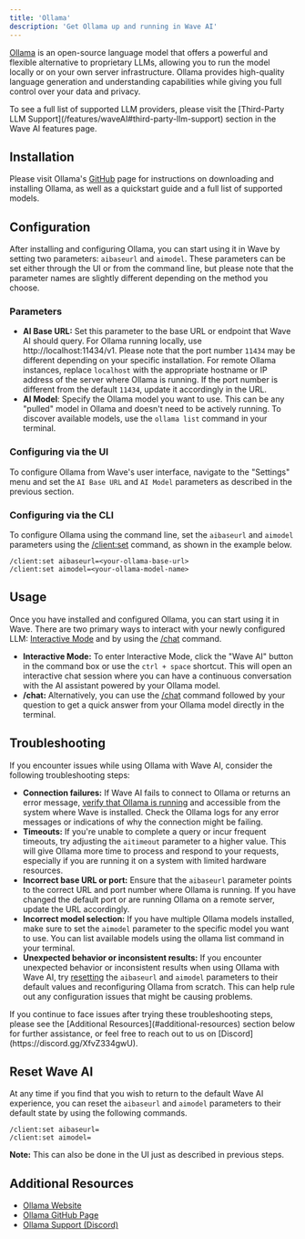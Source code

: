 ```yaml
---
title: 'Ollama'
description: 'Get Ollama up and running in Wave AI'
---
```


[Ollama](https://ollama.com/) is an open-source language model that offers a powerful and flexible alternative to proprietary LLMs, allowing you to run the model locally or on your own server infrastructure. Ollama provides high-quality language generation and understanding capabilities while giving you full control over your data and privacy.

<Tip>
To see a full list of supported LLM providers, please visit the [Third-Party LLM Support](/features/waveAI#third-party-llm-support) section in the Wave AI features page.
</Tip>

## Installation
Please visit Ollama's [GitHub](https://github.com/ollama/ollama?tab=readme-ov-file) page for instructions on downloading and installing Ollama, as well as a quickstart guide and a full list of supported models.

## Configuration
After installing and configuring Ollama, you can start using it in Wave by setting two parameters: `aibaseurl` and `aimodel`. These parameters can be set either through the UI or from the command line, but please note that the parameter names are slightly different depending on the method you choose.

### **Parameters**

- **AI Base URL:** Set this parameter to the base URL or endpoint that Wave AI should query. For Ollama running locally, use http://localhost:11434/v1. Please note that the port number `11434` may be different depending on your specific installation. For remote Ollama instances, replace `localhost` with the appropriate hostname or IP address of the server where Ollama is running. If the port number is different from the default `11434`, update it accordingly in the URL.
- **AI Model**: Specify the Ollama model you want to use. This can be any "pulled" model in Ollama and doesn't need to be actively running. To discover available models, use the `ollama list` command in your terminal.

### Configuring via the UI
To configure Ollama from Wave's user interface, navigate to the "Settings" menu and set the `AI Base URL` and `AI Model` parameters as described in the previous section.

### Configuring via the CLI
To configure Ollama using the command line, set the `aibaseurl` and `aimodel` parameters using the [/client:set](/reference/slashcommands#client-set) command, as shown in the example below.

```
/client:set aibaseurl=<your-ollama-base-url>
/client:set aimodel=<your-ollama-model-name>
```

## Usage
Once you have installed and configured Ollama, you can start using it in Wave. There are two primary ways to interact with your newly configured LLM: [Interactive Mode](/features/waveAI#interactive) and by using the [/chat](/features/waveAI#chat-command) command.

- **Interactive Mode:** To enter Interactive Mode, click the "Wave AI" button in the command box or use the `ctrl + space` shortcut. This will open an interactive chat session where you can have a continuous conversation with the AI assistant powered by your Ollama model.
- **/chat:** Alternatively, you can use the [/chat](/features/waveAI#chat-command) command followed by your question to get a quick answer from your Ollama model directly in the terminal.

## Troubleshooting
If you encounter issues while using Ollama with Wave AI, consider the following troubleshooting steps:

- **Connection failures:** If Wave AI fails to connect to Ollama or returns an error message, [verify that Ollama is running](https://github.com/ollama/ollama?tab=readme-ov-file#rest-api) and accessible from the system where Wave is installed. Check the Ollama logs for any error messages or indications of why the connection might be failing.
- **Timeouts:** If you're unable to complete a query or incur frequent timeouts, try adjusting the `aitimeout` parameter to a higher value. This will give Ollama more time to process and respond to your requests, especially if you are running it on a system with limited hardware resources.
- **Incorrect base URL or port:** Ensure that the `aibaseurl` parameter points to the correct URL and port number where Ollama is running. If you have changed the default port or are running Ollama on a remote server, update the URL accordingly.
- **Incorrect model selection:** If you have multiple Ollama models installed, make sure to set the `aimodel` parameter to the specific model you want to use. You can list available models using the ollama list command in your terminal.
- **Unexpected behavior or inconsistent results:** If you encounter unexpected behavior or inconsistent results when using Ollama with Wave AI, try [resetting](#reset-wave-ai) the `aibaseurl` and `aimodel` parameters to their default values and reconfiguring Ollama from scratch. This can help rule out any configuration issues that might be causing problems.

<Tip>
If you continue to face issues after trying these troubleshooting steps, please see the [Additional Resources](#additional-resources) section below for further assistance, or feel free to reach out to us on [Discord](https://discord.gg/XfvZ334gwU).
</Tip>

## Reset Wave AI
At any time if you find that you wish to return to the default Wave AI experience, you can reset the `aibaseurl` and `aimodel` parameters to their default state by using the following commands.

```
/client:set aibaseurl=
/client:set aimodel=
```
**Note:** This can also be done in the UI just as described in previous steps.

## Additional Resources
* [Ollama Website](https://ollama.com/)
* [Ollama GitHub Page](https://github.com/ollama/ollama?tab=readme-ov-file)
* [Ollama Support (Discord)](https://discord.com/invite/ollama)